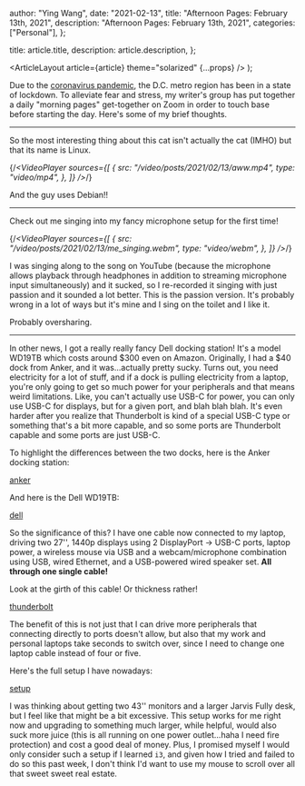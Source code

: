 
  author: "Ying Wang",
  date: "2021-02-13",
  title: "Afternoon Pages: February 13th, 2021",
  description: "Afternoon Pages: February 13th, 2021",
  categories: ["Personal"],
};

  title: article.title,
  description: article.description,
};

  <ArticleLayout article={article} theme="solarized" {...props} />
);

Due to the [coronavirus
pandemic](https://en.wikipedia.org/wiki/2019-20_coronavirus_pandemic), the D.C.
metro region has been in a state of lockdown. To alleviate fear and stress, my
writer's group has put together a daily "morning pages" get-together on Zoom in
order to touch base before starting the day. Here's some of my brief thoughts.

---

So the most interesting thing about this cat isn't actually the cat (IMHO) but
that its name is Linux.

{/_<VideoPlayer
sources={[
{
src: "/video/posts/2021/02/13/aww.mp4",
type: "video/mp4",
},
]}
/>_/}

And the guy uses Debian!!

---

Check out me singing into my fancy microphone setup for the first time!

{/_<VideoPlayer
sources={[
{
src: "/video/posts/2021/02/13/me_singing.webm",
type: "video/webm",
},
]}
/>_/}

I was singing along to the song on YouTube (because the microphone allows
playback through headphones in addition to streaming microphone input
simultaneously) and it sucked, so I re-recorded it singing with just passion and
it sounded a lot better. This is the passion version. It's probably wrong in a
lot of ways but it's mine and I sing on the toilet and I like it.

Probably oversharing.

---

In other news, I got a really really fancy Dell docking station! It's a model
WD19TB which costs around $300 even on Amazon. Originally, I had a $40 dock from
Anker, and it was...actually pretty sucky. Turns out, you need electricity for a
lot of stuff, and if a dock is pulling electricity from a laptop, you're only
going to get so much power for your peripherals and that means weird
limitations. Like, you can't actually use USB-C for power, you can only use
USB-C for displays, but for a given port, and blah blah blah. It's even harder
after you realize that Thunderbolt is kind of a special USB-C type or something
that's a bit more capable, and so some ports are Thunderbolt capable and some
ports are just USB-C.

To highlight the differences between the two docks, here is the Anker docking
station:

[anker](/img/posts/2021/02/13/anker.jpg)

And here is the Dell WD19TB:

[dell](/img/posts/2021/02/13/dell.jpg)

So the significance of this? I have one cable now connected to my laptop,
driving two 27'', 1440p displays using 2 DisplayPort -> USB-C ports, laptop
power, a wireless mouse via USB and a webcam/microphone combination using USB,
wired Ethernet, and a USB-powered wired speaker set. **All through one single
cable!**

Look at the girth of this cable! Or thickness rather!

[thunderbolt](/img/posts/2021/02/13/thunderbolt.jpg)

The benefit of this is not just that I can drive more peripherals that
connecting directly to ports doesn't allow, but also that my work and personal
laptops take seconds to switch over, since I need to change one laptop cable
instead of four or five.

Here's the full setup I have nowadays:

[setup](/img/posts/2021/02/13/full_setup.jpg)

I was thinking about getting two 43'' monitors and a larger Jarvis Fully desk,
but I feel like that might be a bit excessive. This setup works for me right now
and upgrading to something much larger, while helpful, would also suck more
juice (this is all running on one power outlet...haha I need fire protection)
and cost a good deal of money. Plus, I promised myself I would only consider
such a setup if I learned `i3`, and given how I tried and failed to do so this
past week, I don't think I'd want to use my mouse to scroll over all that sweet
sweet real estate.
